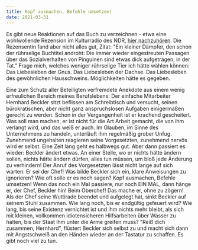 ```yaml
---
title: Kopf ausmachen, Befehle umsetzen!
date: 2021-03-31
---
```

Es gibt neue Reaktionen auf das Buch zu verzeichnen - etwa eine wohlwollende Rezension im Kulturradio des NDR, [hier nachzuhören](https://www.ndr.de/kultur/Bernhard-Heckler-Das-Liebesleben-der-Pinguine,audio859128.html). Die Rezensentin fand aber nicht alles gut, Zitat: "Ein kleiner Dämpfer, den schon der rührselige Buchtitel androht: Die immer wieder eingestreuten Passagen über das Sozialverhalten von Pinguinen sind etwas dick aufgetragen, in der Tat." Frage mich, welches weniger rührselige Tier ich hätte wählen können: Das Liebesleben der Gnus. Das Liebesleben der Dachse. Das Liebesleben des gewöhnlichen Hausschweins. Möglichkeiten hätte es gegeben.

Eine zum Schutz aller Beteiligten verfremdete Anekdote aus einem wenig erfreulichen Bereich meines Berufslebens: Der einfache Mitarbeiter Hernhard Beckler sitzt beflissen am Schreibtisch und versucht, seinen bürokratischen, aber nicht ganz anspruchslosen Aufgaben einigermaßen gerecht zu werden. Schon in der Vergangenheit ist er krachend gescheitert. Was soll man machen, er ist nicht für die Art Arbeit gemacht, die von ihm verlangt wird, und das weiß er auch. Im Glauben, im Sinne des Unternehmens zu handeln, unterläuft ihm regelmäßig grober Unfug. Zunehmend ungehalten reagieren seine Vorgesetzten, zunehmend nervös wird er selbst. Eine Zeit lang geht es halbwegs gut. Aber dann passiert es wieder: Beckler ändert etwas. An einer Stelle, wo er nichts hätte ändern sollen, nichts hätte ändern dürfen, alles tun müssen, um bloß jede Änderung zu verhindern! Der Anruf des Vorgesetzten lässt nicht lange auf sich warten: Er sei der Chef! Was bilde Beckler sich ein, klare Anweisungen zu ignorieren? Wie oft solle er es noch sagen? Kopf ausmachen, Befehle umsetzen! Wenn das noch ein Mal passiere, nur noch EIN MAL, dann hänge er, der Chef, Beckler hin! Beim Oberchef! Das mache er, ohne zu zögern! Als der Chef seine Wuttirade beendet und aufgelegt hat, sinkt Beckler auf seinem Stuhl zusammen. Wie lang noch, bis er endgültig gefeuert wird? Wie lang, bis seine Existenz vernichtet ist und ihm nichts mehr bleibt, als sich mit kleinen, vollkommen idiotensicheren Hilfsarbeiten über Wasser zu halten, bis der Staat ihm unter die Arme greifen muss? "Reiß dich zusammen, Hernhard", flüstert Beckler sich selbst zu und macht sich dann mit Angstschweiß an den Händen wieder an der Tastatur zu schaffen. Es gibt noch viel zu tun.